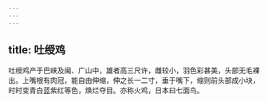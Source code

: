 ```yaml
---
---
---
```

title: 吐绶鸡
---



吐绶鸡产于巴峡及闽、广山中，雄者高三尺许，雌较小，羽色彩甚美，头部无毛裸出。上嘴根有肉冠，能自由伸缩，伸之长一二寸，垂于嘴下，缩则前头部成小块，时时变青白蓝紫红等色，焕烂夺目。亦称火鸡，日本曰七面鸟。